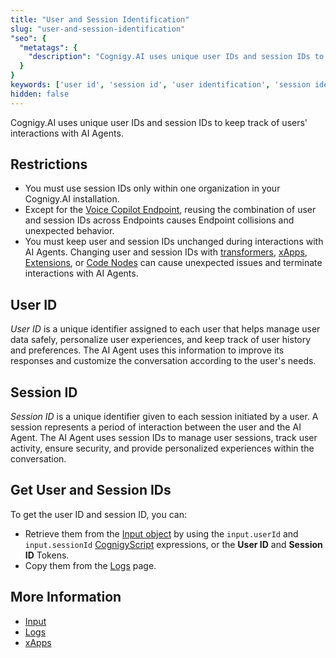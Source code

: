 ```yaml
---
title: "User and Session Identification"
slug: "user-and-session-identification"
"seo": {
  "metatags": {
    "description": "Cognigy.AI uses unique user IDs and session IDs to keep track of users' interactions with AI Agents."
  }
}
keywords: ['user id', 'session id', 'user identification', 'session identification']
hidden: false
---
```


Cognigy.AI uses unique user IDs and session IDs to keep track of users' interactions with AI Agents.

## Restrictions

- You must use session IDs only within one organization in your Cognigy.AI installation.
- Except for the [Voice Copilot Endpoint](/ai/agents/deploy/endpoint-reference/voice-copilot), reusing the combination of user and session IDs across Endpoints causes Endpoint collisions and unexpected behavior.
- You must keep user and session IDs unchanged during interactions with AI Agents. Changing user and session IDs with [transformers](/ai/for-developers/transformers/overview), [xApps](/xApps/overview), [Extensions](/ai/for-developers/extensions), or [Code Nodes](/ai/for-developers/code/overview) can cause unexpected issues and terminate interactions with AI Agents.

## User ID

_User ID_ is a unique identifier assigned to each user that helps manage user data safely, personalize user experiences, and keep track of user history and preferences. The AI Agent uses this information to improve its responses and customize the conversation according to the user's needs.

## Session ID

_Session ID_ is a unique identifier given to each session initiated by a user. A session represents a period of interaction between the user and the AI Agent. The AI Agent uses session IDs to manage user sessions, track user activity, ensure security, and provide personalized experiences within the conversation.

## Get User and Session IDs

To get the user ID and session ID, you can:

- Retrieve them from the [Input object](/ai/agents/develop/ai-agent-memory/input) by using the `input.userId` and `input.sessionId` [CognigyScript](/ai/platform-features/cognigyscript) expressions, or the **User ID** and **Session ID** Tokens.
- Copy them from the [Logs](/ai/agents/test/logs) page.

## More Information

- [Input](/ai/agents/develop/ai-agent-memory/input)
- [Logs](/ai/agents/test/logs)
- [xApps](/xApps/overview)
